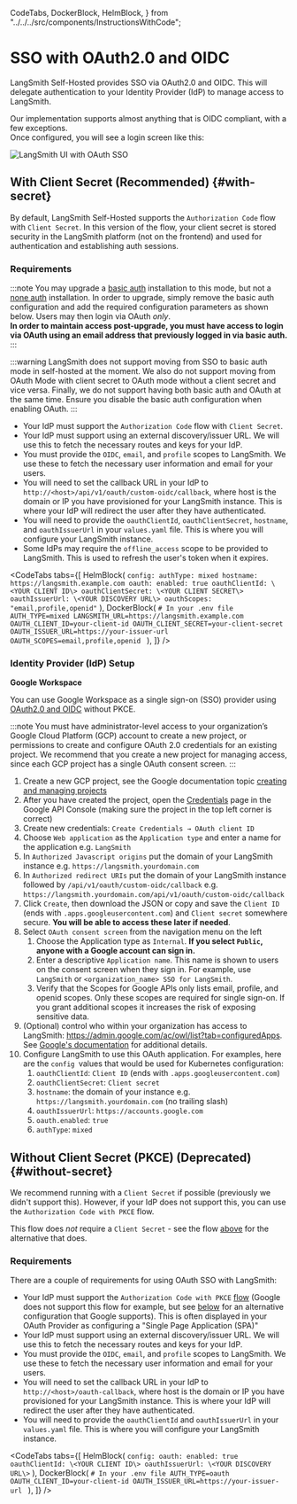   CodeTabs,
  DockerBlock,
  HelmBlock,
} from "../../../src/components/InstructionsWithCode";

# SSO with OAuth2.0 and OIDC

LangSmith Self-Hosted provides SSO via OAuth2.0 and OIDC. This will delegate authentication to your Identity Provider (IdP) to manage access to LangSmith.

Our implementation supports almost anything that is OIDC compliant, with a few exceptions.  
Once configured, you will see a login screen like this:

![LangSmith UI with OAuth SSO](../static/langsmith_ui_sso.png)

## With Client Secret (Recommended) {#with-secret}

By default, LangSmith Self-Hosted supports the `Authorization Code` flow with `Client Secret`.
In this version of the flow, your client secret is stored security in the LangSmith platform (not on the frontend) and used for authentication and establishing auth sessions.

### Requirements

:::note
You may upgrade a [basic auth](./basic_auth.mdx) installation to this mode, but not a [none auth](/reference/authentication_authorization/authentication_methods.mdx#none) installation.
In order to upgrade, simply remove the basic auth configuration and add the required configuration parameters as shown below. Users may then login via OAuth _only_.  
**In order to maintain access post-upgrade, you must have access to login via OAuth using an email address that previously logged in via basic auth.**
:::

:::warning
LangSmith does not support moving from SSO to basic auth mode in self-hosted at the moment.
We also do not support moving from OAuth Mode with client secret to OAuth mode without a client secret and vice versa.
Finally, we do not support having both basic auth and OAuth at the same time. Ensure you disable the basic auth configuration when enabling OAuth.
:::

- Your IdP must support the `Authorization Code` flow with `Client Secret`.
- Your IdP must support using an external discovery/issuer URL. We will use this to fetch the necessary routes and keys for your IdP.
- You must provide the `OIDC`, `email`, and `profile` scopes to LangSmith. We use these to fetch the necessary user information and email for your users.
- You will need to set the callback URL in your IdP to `http://<host>/api/v1/oauth/custom-oidc/callback`, where host is the domain or IP you have provisioned for your LangSmith instance. This is where your IdP will redirect the user after they have authenticated.
- You will need to provide the `oauthClientId`, `oauthClientSecret`, `hostname`, and `oauthIssuerUrl` in your `values.yaml` file. This is where you will configure your LangSmith instance.
- Some IdPs may require the `offline_access` scope to be provided to LangSmith. This is used to refresh the user's token when it expires.

<CodeTabs
  tabs={[
    HelmBlock(
      `config:
    authType: mixed
    hostname: https://langsmith.example.com
    oauth:
      enabled: true
      oauthClientId: \<YOUR CLIENT ID\>
      oauthClientSecret: \<YOUR CLIENT SECRET\>
      oauthIssuerUrl: \<YOUR DISCOVERY URL\>
      oauthScopes: "email,profile,openid"`
    ),
    DockerBlock(
      `# In your .env file
AUTH_TYPE=mixed
LANGSMITH_URL=https://langsmith.example.com
OAUTH_CLIENT_ID=your-client-id
OAUTH_CLIENT_SECRET=your-client-secret
OAUTH_ISSUER_URL=https://your-issuer-url
OAUTH_SCOPES=email,profile,openid
    `
    ),
  ]}
/>

### Identity Provider (IdP) Setup

**Google Workspace**

You can use Google Workspace as a single sign-on (SSO) provider using [OAuth2.0 and OIDC](https://developers.google.com/identity/openid-connect/openid-connect) without PKCE.

:::note
You must have administrator-level access to your organization’s Google Cloud Platform (GCP) account to create a new project, or permissions to create and configure OAuth 2.0 credentials for an existing project. We recommend that you create a new project for managing access, since each GCP project has a single OAuth consent screen.
:::

1. Create a new GCP project, see the Google documentation topic [creating and managing projects](https://cloud.google.com/resource-manager/docs/creating-managing-projects)
1. After you have created the project, open the [Credentials](https://console.developers.google.com/apis/credentials) page in the Google API Console (making sure the project in the top left corner is correct)
1. Create new credentials: `Create Credentials → OAuth client ID`
1. Choose `Web application` as the `Application type` and enter a name for the application e.g. `LangSmith`
1. In `Authorized Javascript origins` put the domain of your LangSmith instance e.g. `https://langsmith.yourdomain.com`
1. In `Authorized redirect URIs` put the domain of your LangSmith instance followed by `/api/v1/oauth/custom-oidc/callback` e.g. `https://langsmith.yourdomain.com/api/v1/oauth/custom-oidc/callback`
1. Click `Create`, then download the JSON or copy and save the `Client ID` (ends with `.apps.googleusercontent.com`) and `Client secret` somewhere secure. **You will be able to access these later if needed**.
1. Select `OAuth consent screen` from the navigation menu on the left
   1. Choose the Application type as `Internal`. **If you select `Public`, anyone with a Google account can sign in.**
   1. Enter a descriptive `Application name`. This name is shown to users on the consent screen when they sign in. For example, use `LangSmith` or `<organization_name> SSO for LangSmith`.
   1. Verify that the Scopes for Google APIs only lists email, profile, and openid scopes. Only these scopes are required for single sign-on. If you grant additional scopes it increases the risk of exposing sensitive data.
1. (Optional) control who within your organization has access to LangSmith: https://admin.google.com/ac/owl/list?tab=configuredApps. See [Google's documentation](https://support.google.com/a/answer/7281227?hl=en&fl=1&sjid=9554153972856467090-NA) for additional details.
1. Configure LangSmith to use this OAuth application. For examples, here are the `config `values that would be used for Kubernetes configuration:
   1. `oauthClientId`: `Client ID` (ends with `.apps.googleusercontent.com`)
   1. `oauthClientSecret`: `Client secret`
   1. `hostname`: the domain of your instance e.g. `https://langsmith.yourdomain.com` (no trailing slash)
   1. `oauthIssuerUrl`: `https://accounts.google.com`
   1. `oauth.enabled`: `true`
   1. `authType`: `mixed`

## Without Client Secret (PKCE) (Deprecated) {#without-secret}

We recommend running with a `Client Secret` if possible (previously we didn't support this). However, if your IdP does not support this, you can use the `Authorization Code with PKCE` flow.

This flow does _not_ require a `Client Secret` - see the flow [above](#with-secret) for the alternative that does.

### Requirements

There are a couple of requirements for using OAuth SSO with LangSmith:

- Your IdP must support the `Authorization Code with PKCE` [flow](https://www.oauth.com/oauth2-servers/pkce) (Google does not support this flow for example, but see [below](#with-secret) for an alternative configuration that Google supports). This is often displayed in your OAuth Provider as configuring a "Single Page Application (SPA)"
- Your IdP must support using an external discovery/issuer URL. We will use this to fetch the necessary routes and keys for your IdP.
- You must provide the `OIDC`, `email`, and `profile` scopes to LangSmith. We use these to fetch the necessary user information and email for your users.
- You will need to set the callback URL in your IdP to `http://<host>/oauth-callback`, where host is the domain or IP you have provisioned for your LangSmith instance. This is where your IdP will redirect the user after they have authenticated.
- You will need to provide the `oauthClientId` and `oauthIssuerUrl` in your `values.yaml` file. This is where you will configure your LangSmith instance.

<CodeTabs
  tabs={[
    HelmBlock(
      `config:
    oauth:
      enabled: true
      oauthClientId: \<YOUR CLIENT ID\>
      oauthIssuerUrl: \<YOUR DISCOVERY URL\>`
    ),
    DockerBlock(
      `# In your .env file
AUTH_TYPE=oauth
OAUTH_CLIENT_ID=your-client-id
OAUTH_ISSUER_URL=https://your-issuer-url
    `
    ),
  ]}
/>
